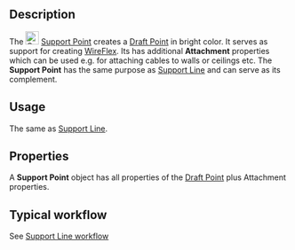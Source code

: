 {{Work_in_progress}}

{{Docnav
|[[Cables_Material|Cable Materials]]
|[[Cables_SupportLine|Support Line]]
|[[Cables_Workbench|Cables]]
|IconL=Cables_Material.svg
|IconR=Cables_SupportLine.svg
|IconC=Cables_workbench_icon.svg
}}

{{GuiCommand
|Name=Cables SupportPoint
|MenuLocation=Cable Support → Support Point
|Workbenches=[[Cables_Workbench|Cables]]
|Shortcut=
|Version=1.0
|SeeAlso=[[Cables_Cable|Cable]], [[Cables_CableBox|Cable Box]], [[Cables_SupportLine|Support Line]]
}}

==Description==

The [[Image:Cables_SupportPoint.svg|24px]] [[Cables_SupportPoint|Support Point]] creates a [[Draft_Point|Draft Point]] in bright color. It serves as support for creating [[Cables_WireFlex|WireFlex]]. Its has additional '''Attachment''' properties which can be used e.g. for attaching cables to walls or ceilings etc. The '''Support Point''' has the same purpose as [[Cables_SupportLine|Support Line]] and can serve as its complement.

==Usage==

The same as [[Cables_SupportLine|Support Line]].

==Properties==

A '''Support Point''' object has all properties of the [[Draft_Point#Properties|Draft Point]] plus Attachment properties.

==Typical workflow==

See [[Cables_SupportLine#Typical workflow|Support Line workflow]]


{{Docnav
|[[Cables_Material|Cable Materials]]
|[[Cables_SupportLine|Support Line]]
|[[Cables_Workbench|Cables]]
|IconL=Cables_Material.svg
|IconR=Cables_SupportLine.svg
|IconC=Cables_workbench_icon.svg
}}